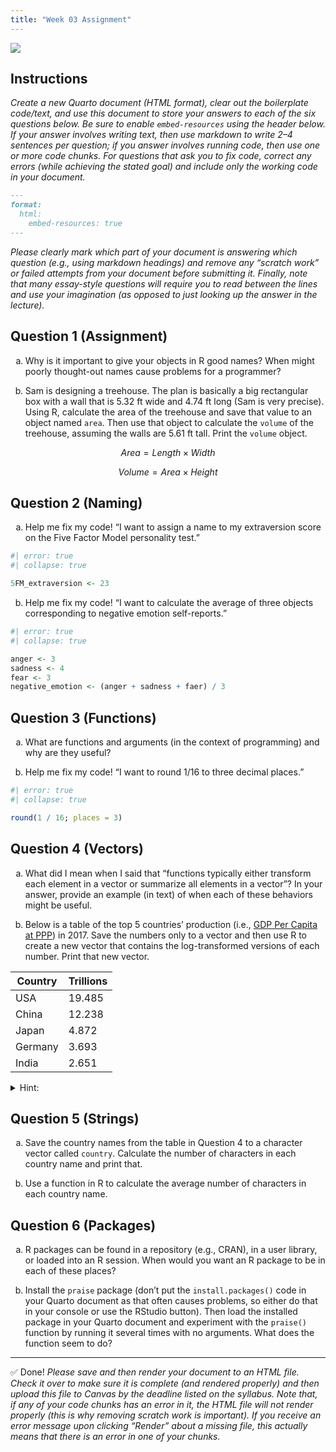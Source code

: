 ```yaml
---
title: "Week 03 Assignment"
---
```


![](../../img/programming_357EDD.svg){.hero}

## Instructions

*Create a new Quarto document (HTML format), clear out the boilerplate code/text, and use this document to store your answers to each of the six questions below. Be sure to enable `embed-resources` using the header below. If your answer involves writing text, then use markdown to write 2--4 sentences per question; if you answer involves running code, then use one or more code chunks. For questions that ask you to fix code, correct any errors (while achieving the stated goal) and include only the working code in your document.*

```markdown
---
format: 
  html:
    embed-resources: true
---
```

*Please clearly mark which part of your document is answering which question (e.g., using markdown headings) and remove any "scratch work" or failed attempts from your document before submitting it. Finally, note that many essay-style questions will require you to read between the lines and use your imagination (as opposed to just looking up the answer in the lecture).*



## Question 1 (Assignment)

a) Why is it important to give your objects in R good names? When might poorly thought-out names cause problems for a programmer?

b) Sam is designing a treehouse. The plan is basically a big rectangular box with a wall that is 5.32 ft wide and 4.74 ft long (Sam is very precise). Using R, calculate the area of the treehouse and save that value to an object named `area`. Then use that object to calculate the `volume` of the treehouse, assuming the walls are 5.61 ft tall. Print the `volume` object.

$$Area = Length \times Width$$

$$Volume = Area \times Height$$


## Question 2 (Naming)

a) Help me fix my code! "I want to assign a name to my extraversion score on the Five Factor Model personality test."

```r
#| error: true
#| collapse: true

5FM_extraversion <- 23
```

b) Help me fix my code! "I want to calculate the average of three objects corresponding to negative emotion self-reports."

```r
#| error: true
#| collapse: true

anger <- 3
sadness <- 4
fear <- 3
negative_emotion <- (anger + sadness + faer) / 3
```


## Question 3 (Functions)

a) What are functions and arguments (in the context of programming) and why are they useful?

b) Help me fix my code! "I want to round 1/16 to three decimal places."

```r
#| error: true
#| collapse: true

round(1 / 16; places = 3)
```


## Question 4 (Vectors)

a) What did I mean when I said that "functions typically either transform each element in a vector or summarize all elements in a vector"? In your answer, provide an example (in text) of when each of these behaviors might be useful.

b) Below is a table of the top 5 countries' production (i.e., [GDP Per Capita at PPP](https://www.worldometers.info/gdp/gdp-by-country/)) in 2017. Save the numbers only to a vector and then use R to create a new vector that contains the log-transformed versions of each number. Print that new vector.

|Country|Trillions |
|-------|----------|
|USA    |19.485    |
|China  |12.238    |
|Japan  |4.872     |
|Germany|3.693     |
|India  |2.651     |

<p><details><summary>Hint:</summary>
<blockquote>
Your output should look like this:

```r
#| echo: false

gdp <- c(19.485, 12.238, 4.872, 3.693, 2.651)
log(gdp)
```

</blockquote>
</details></p>


## Question 5 (Strings)

a) Save the country names from the table in Question 4 to a character vector called `country`. Calculate the number of characters in each country name and print that.

b) Use a function in R to calculate the average number of characters in each country name.


## Question 6 (Packages)

a) R packages can be found in a repository (e.g., CRAN), in a user library, or loaded into an R session. When would you want an R package to be in each of these places?

b) Install the `praise` package (don't put the `install.packages()` code in your Quarto document as that often causes problems, so either do that in your console or use the RStudio button). Then load the installed package in your Quarto document and experiment with the `praise()` function by running it several times with no arguments. What does the function seem to do?


---

✅ Done! *Please save and then render your document to an HTML file. Check it over to make sure it is complete (and rendered properly) and then upload this file to Canvas by the deadline listed on the syllabus. Note that, if any of your code chunks has an error in it, the HTML file will not render properly (this is why removing scratch work is important). If you receive an error message upon clicking "Render" about a missing file, this actually means that there is an error in one of your chunks.*
